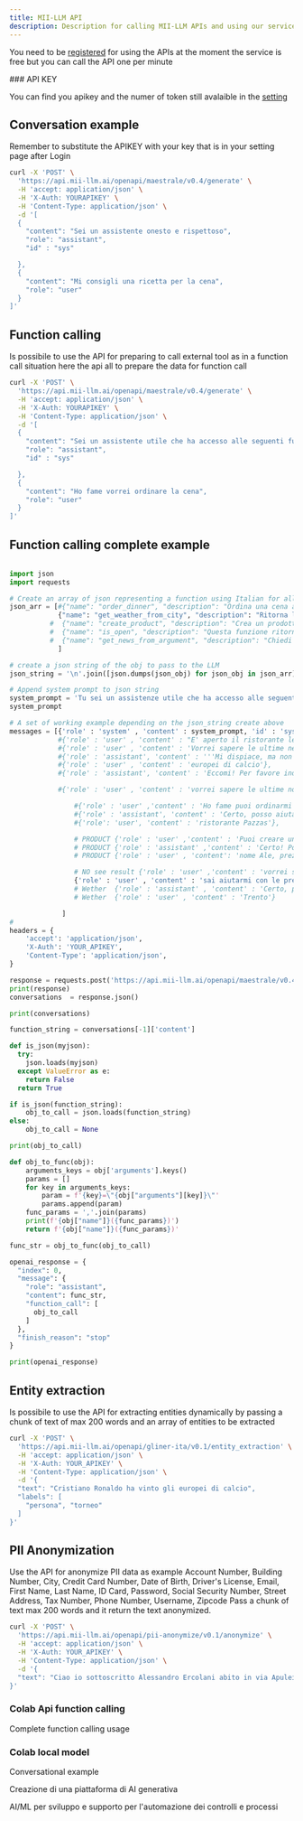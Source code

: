 ```yaml
---
title: MII-LLM API
description: Description for calling MII-LLM APIs and using our services
---
```


<Callout>

You need to be [registered](/login) for using the APIs at the moment the service is free but 
you can call the API one per minute

</Callout>

<Callout>
### API KEY

You can find you apikey and the numer of token still avalaible in the [setting](/agents/settings) 

</Callout>

## Conversation example

Remember to substitute the APIKEY with your key that is in your setting page after Login

```bash
curl -X 'POST' \
  'https://api.mii-llm.ai/openapi/maestrale/v0.4/generate' \
  -H 'accept: application/json' \
  -H 'X-Auth: YOURAPIKEY' \
  -H 'Content-Type: application/json' \
  -d '[
  {
    "content": "Sei un assistente onesto e rispettoso",
    "role": "assistant",
    "id" : "sys"

  },
  {
    "content": "Mi consigli una ricetta per la cena",
    "role": "user"
  }
]'
```

## Function calling

Is possibile to use the API for preparing to call external tool as in a function call situation here 
the api all to prepare the data for function call

```bash
curl -X 'POST' \
  'https://api.mii-llm.ai/openapi/maestrale/v0.4/generate' \
  -H 'accept: application/json' \
  -H 'X-Auth: YOURAPIKEY' \
  -H 'Content-Type: application/json' \
  -d '[
  {
    "content": "Sei un assistente utile che ha accesso alle seguenti funzioni. Usa le funzioni solo se necessari o chiedi chiarimenti in caso di ambiguità \n { \"name\": \"order_dinner\", \"description\": \"Ordina una cena al ristorante tra quelli disponibili\", \"parameters\": {\"type\": \"object\", \"properties\": {\"restaurant_name\": {\"type\": \"string\", \"description\": \"il nome del ristorante\", \"enum\": [\"Bufalo Bill\", \"Pazzas\"]}}, \"required\": [\"restaurant_name\"]}} \n",
    "role": "assistant",
    "id" : "sys"

  },
  {
    "content": "Ho fame vorrei ordinare la cena",
    "role": "user"
  }
]'
```

## Function calling complete example

```python
    
import json
import requests

# Create an array of json representing a function using Italian for all the description
json_arr = [#{"name": "order_dinner", "description": "Ordina una cena al ristorante tra quelli disponibili", "parameters": {"type": "object", "properties": {"restaurant_name": {"type": "string", "description": "il nome del ristorante", "enum" : ['Bufalo Bill','Pazzas']}}, "required": ["restaurant_name"]}},
            {"name": "get_weather_from_city", "description": "Ritorna le previsioni del tempo o metereologiche in una determinata citta", "parameters": {"type": "object", "properties": {"city": {"type": "string", "description": "Il nome della citta per le previsioni"}}, "required": ["location"]}},
          #  {"name": "create_product", "description": "Crea un prodotto da vendere", "parameters": {"type": "object", "properties": {"product_name": {"type": "string", "description": "Il nome del prodotto "}, "size": {"type": "string", "description": "la taglia del prodotto"}, "price": {"type": "integer", "description": "Il prezzo del prodotto "}}, "required": ["product_name", "size", "price"]}},
          #  {"name": "is_open", "description": "Questa funzione ritorna se una attività negozio o servizio è aperto in questo momento", "parameters": {"type": "object", "properties": {"name_of_service": {"type": "string", "description": "Il nome del servizio o negozio"}}, "required": ["name_of_service"]}},
          #  {"name": "get_news_from_argument", "description": "Chiedi informazioni sulle ultime notizie su un argomento a scelta", "parameters": {"type": "object", "properties": {"argument": {"type": "string", "description": "L'argomento su cui fare la ricerca"}}, "required": ["argument"]}},
            ]

# create a json string of the obj to pass to the LLM 
json_string = '\n'.join([json.dumps(json_obj) for json_obj in json_arr])

# Append system prompt to json string
system_prompt = 'Tu sei un assistenze utile che ha accesso alle seguenti funzioni. Usa le funzioni solo se necessario o chiedi chiarimenti in caso di ambigiutà - \n ' + json_string + ' \n '
system_prompt

# A set of working example depending on the json_string create above
messages = [{'role' : 'system' , 'content' : system_prompt, 'id' : 'sys'},
            #{'role' : 'user' , 'content' : "E' aperto il ristorante le Case?"},
            #{'role' : 'user' , 'content' : 'Vorrei sapere le ultime news'},
            #{'role' : 'assistant', 'content' : '''Mi dispiace, ma non ho abbastanza informazioni per fornirti le ultime news specifiche. Posso darti notizie generali se vuoi, oppure puoi essere più preciso nell'indicare l'argomento delle notizie che ti interessano?'''},
            #{'role' : 'user' , 'content' : 'europei di calcio'},
            #{'role' : 'assistant', 'content' : 'Eccomi! Per favore indica quale aspetto dei Campionati Europei di Calcio vorresti approfondire: notizie recenti sulla competizione stessa e i suoi sviluppi, dettagli tecnici sugli allenatori o giocatori coinvolti, curiosità o altro ancora? Sentiti libero di specificare il tuo interesse!'}

            #{'role' : 'user' , 'content' : 'vorrei sapere le ultime notizie sul argomento del calcio mercato'},

                #{'role' : 'user' ,'content' : 'Ho fame puoi ordinarmi una cena al ristorante?'},
                #{'role' : 'assistant', 'content' : 'Certo, posso aiutarti. Potresti dirmi il nome del ristorante?'},
                #{'role': 'user', 'content' : 'ristorante Pazzas'},

                # PRODUCT {'role' : 'user' ,'content' : 'Puoi creare un prodotto, please'},
                # PRODUCT {'role' : 'assistant' ,'content' : 'Certo! Posso aiutarti. Potrebbe fornirmi il nome del prodotto, la taglia e il prezzo?'},
                # PRODUCT {'role' : 'user' , 'content': 'nome Ale, prezzo 120 taglia xl'},

                # NO see result {'role' : 'user' ,'content' : 'vorrei saper le ultime notizie sul calcio'},
                {'role' : 'user' , 'content' : 'sai aiutarmi con le previsioni del tempo a Trento?'},
                # Wether  {'role' : 'assistant' , 'content' : 'Certo, posso aiutarti. Potrebbe fornirmi il nome della città per le previsioni del tempo?'},
                # Wether  {'role' : 'user' , 'content' : 'Trento'}

             ]
# 
headers = {
    'accept': 'application/json',
    'X-Auth': 'YOUR_APIKEY',
    'Content-Type': 'application/json',
}

response = requests.post('https://api.mii-llm.ai/openapi/maestrale/v0.4/generate', headers=headers, json=messages)
print(response)
conversations  = response.json()

print(conversations)

function_string = conversations[-1]['content']

def is_json(myjson):
  try:
    json.loads(myjson)
  except ValueError as e:
    return False
  return True

if is_json(function_string):
    obj_to_call = json.loads(function_string)
else:
    obj_to_call = None

print(obj_to_call)

def obj_to_func(obj):
    arguments_keys = obj['arguments'].keys()
    params = []
    for key in arguments_keys:
        param = f'{key}=\"{obj["arguments"][key]}\"'
        params.append(param)
    func_params = ','.join(params)
    print(f'{obj["name"]}({func_params})')
    return f'{obj["name"]}({func_params})'

func_str = obj_to_func(obj_to_call)

openai_response = {
  "index": 0,
  "message": {
    "role": "assistant",
    "content": func_str,
    "function_call": [
      obj_to_call
    ]
  },
  "finish_reason": "stop"
}

print(openai_response)

```

## Entity extraction

Is possibile to use the API for extracting entities dynamically by passing a chunk of text 
of max 200 words and an array of entities to be extracted

```bash
curl -X 'POST' \
  'https://api.mii-llm.ai/openapi/gliner-ita/v0.1/entity_extraction' \
  -H 'accept: application/json' \
  -H 'X-Auth: YOUR_APIKEY' \
  -H 'Content-Type: application/json' \
  -d '{
  "text": "Cristiano Ronaldo ha vinto gli europei di calcio",
  "labels": [
    "persona", "torneo"
  ]
}'
```
 
## PII Anonymization

Use the API for anonymize PII data as example Account Number, Building Number, City, Credit Card Number, Date of Birth, Driver's License, Email, First Name, Last Name, ID Card, Password, Social Security Number, Street Address, Tax Number, Phone Number, Username, Zipcode  Pass a chunk of text max 200 words and it return the text anonymized. 

```bash
curl -X 'POST' \
  'https://api.mii-llm.ai/openapi/pii-anonymize/v0.1/anonymize' \
  -H 'accept: application/json' \
  -H 'X-Auth: YOUR_APIKEY' \
  -H 'Content-Type: application/json' \
  -d '{
  "text": "Ciao io sottoscritto Alessandro Ercolani abito in via Apuleio 18"
}'
```

<div className="grid sm:grid-cols-2 md:grid-cols-1 lg:grid-cols-2 gap-4 mt-6">

<Card href="https://colab.research.google.com/drive/1rVGo77e59JK3dmushjhALCxet4BQ8oKI">

### Colab Api function calling

Complete function calling usage

</Card>

<Card href="https://colab.research.google.com/drive/1uVQVgHZz51IuO-aN3Djsj8E8H3w_BXg-?usp=sharing" >

### Colab local model 

Conversational example

</Card>

</div>


Creazione di una piattaforma di AI generativa	

AI/ML per sviluppo e supporto per l'automazione dei controlli e processi

